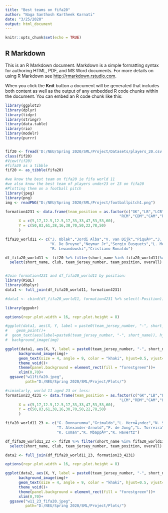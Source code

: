 ---
title: "Best teams on fifa20"
author: "Naga Santhosh Kartheek Karnati"
date: "3/25/2020"
output: html_document
---

```{r setup, include=FALSE}
knitr::opts_chunk$set(echo = TRUE)
```

## R Markdown

This is an R Markdown document. Markdown is a simple formatting syntax for authoring HTML, PDF, and MS Word documents. For more details on using R Markdown see <http://rmarkdown.rstudio.com>.

When you click the **Knit** button a document will be generated that includes both content as well as the output of any embedded R code chunks within the document. You can embed an R code chunk like this:

```{r}
library(ggplot2)
library(dplyr)
library(tidyr)
library(stringr)
library(data.table)
library(rio)
library(modelr)
library(purrr)


fif20 <- fread('D:/NEU/Spring 2020/SML/Project/Datasets/players_20.csv')
class(fif20)
#View(fif20)
#fifa20 as a tibble
fif20 <- as_tibble(fifa20)

```
```{r}
#we know the best team on fifa20 ie fifa world 11 
#we also know the best team of players under23 or 23 on fifa20
#Plotting them on a football pitch
library(jpeg)
library(png)
img <- readPNG("D:/NEU/Spring 2020/SML/Project/footballpitch1.png")


```


```{r}
formation4231 <- data.frame(team_position = as.factor(c("GK","LB","LCB","RCB","RB",
                                                   "RCM","CDM","CAM","RW","LW","ST")),
      X = c(5,17,12.5,12.5,17,33,33,47,53,53,60),
      Y = c(50,83,61,38,16,30,70,50,22,78,50)
      )

fifa20_world11 <- c("J. Oblak","Jordi Alba","V. van Dijk","PiquÃ©","J. Kimmich",
                    "K. De Bruyne","Neymar Jr","Sergio Busquets","L. Messi",
                    "R. Lewandowski","Cristiano Ronaldo")

df_fifa20_world11 <- fif20 %>% filter(short_name %in% fifa20_world11)%>%
  select(short_name, club, team_jersey_number, team_position, overall)


#Join formation4231 and df_fifa20_world11 by position:
library(RSQL)
library(dbplyr)
data1 <- full_join(df_fifa20_world11, formation4231)

#data1 <- cbind(df_fifa20_world11, formation4231 %>% select(-Position))
```

```{r}
library(ggpubr)

options(repr.plot.width = 16, repr.plot.height = 8)

#ggplot(data1, aes(X, Y, label = paste0(team_jersey_number, "-", short_name)))+
#    geom_point()+
#  geom_text(aes(label=paste0(team_jersey_number, "-", short_name)), hjust=0, vjust=2)+
#  background_image(img)

ggplot(data1, aes(X, Y, label = paste0(team_jersey_number, "-", short_name)))+
      background_image(img)+
      geom_text(size = 4, angle = 9, color = "khaki", hjust=0.5, vjust=0.5)+
      theme_void()+
      theme(panel.background = element_rect(fill = "forestgreen"))+
      xlim(0,70)+
  ggsave("w11fifa20.jpeg",  
         path="D:/NEU/Spring 2020/SML/Project/Plots/")

```

```{r}
#simimlarly, world 11 aged 23 or less:
formation23_4231 <- data.frame(team_position = as.factor(c("GK","LB","LCB","RCB","RB",
                                                   "LCM","RDM","CAM","LW","RW","RF")),
      X = c(5,17,12.5,12.5,17,33,33,47,53,53,60),
      Y = c(50,83,61,38,16,30,70,50,22,78,50)
      )

fifa20_world11_23 <- c("G. Donnarumma","Grimaldo","L. HernÃ¡ndez","N. SÃ¼le",
                       "T. Alexander-Arnold","F. de Jong","L. Torreira","D. Alli",
                       "K. Coman","K. MbappÃ©","K. Havertz")

df_fifa20_world11_23 <- fif20 %>% filter(short_name %in% fifa20_world11_23)%>%
  select(short_name, club, team_jersey_number, team_position, overall)

data2 <- full_join(df_fifa20_world11_23, formation23_4231)
```
```{r}
options(repr.plot.width = 16, repr.plot.height = 8)

ggplot(data2, aes(X, Y, label = paste0(team_jersey_number, "-", short_name)))+
      background_image(img)+
      geom_text(size = 4, angle = 9, color = "khaki", hjust=0.5, vjust=0.5)+
      theme_void()+
      theme(panel.background = element_rect(fill = "forestgreen"))+
      xlim(0,70)+
  ggsave("w11_23_fifa20.jpeg",  
         path="D:/NEU/Spring 2020/SML/Project/Plots/")

```